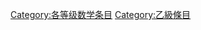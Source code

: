 {{catmore1|[[专题:数学|专题:数学]]}}
{{Articles by Quality|topic=数学|project=数学|format=TOC}}
{{emptycat}}

[[Category:各等级数学条目|Category:各等级数学条目]]
[[Category:乙級條目|Category:乙級條目]]
